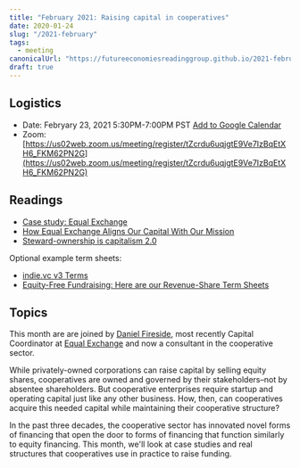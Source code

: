 ```yaml
---
title: "February 2021: Raising capital in cooperatives"
date: 2020-01-24
slug: "/2021-february"
tags:
  - meeting
canonicalUrl: "https://futureeconomiesreadinggroup.github.io/2021-february"
draft: true
---
```


## Logistics
* Date: Febryary 23, 2021 5:30PM-7:00PM PST [Add to Google Calendar](http://www.google.com/calendar/event?action=TEMPLATE&dates=20210224T013000Z%2F20210224T030000Z&text=Future%20Economies%20Reading%20Group%3A%20Raising%20capital%20in%20cooperatives&location=&details=This%20month%20are%20are%20joined%20by%20Daniel%20Fireside%2C%20most%20recently%20Capital%20Coordinator%20at%20Equal%20Exchange%20and%20now%20a%20consultant%20in%20the%20cooperative%20sector.%0A%0AWhile%20privately-owned%20corporations%20can%20raise%20capital%20by%20selling%20equity%20shares%2C%20cooperatives%20are%20owned%20and%20governed%20by%20their%20stakeholders%E2%80%93not%20by%20absentee%20shareholders.%20But%20cooperative%20enterprises%20require%20startup%20and%20operating%20capital%20just%20like%20any%20other%20business.%20How%2C%20then%2C%20can%20cooperatives%20acquire%20this%20needed%20capital%20while%20maintaining%20their%20cooperative%20structure%3F%0A%0AIn%20the%20past%20three%20decades%2C%20the%20cooperative%20sector%20has%20innovated%20novel%20forms%20of%20financing%20that%20open%20the%20door%20to%20forms%20of%20financing%20that%20function%20similarly%20to%20equity%20financing.%20This%20month%2C%20we'll%20look%20at%20case%20studies%20and%20real%20structures%20that%20cooperatives%20use%20in%20practice%20to%20raise%20funding.%0A%0A)
* Zoom: [https://us02web.zoom.us/meeting/register/tZcrdu6uqjgtE9Ve7IzBqEtXH6_FKM62PN2G](https://us02web.zoom.us/meeting/register/tZcrdu6uqjgtE9Ve7IzBqEtXH6_FKM62PN2G)


## Readings
* [Case study: Equal Exchange](https://start.coop/additional-resources/case-study-equal-exchange/)
* [How Equal Exchange Aligns Our Capital With Our Mission](https://equalexchange.coop/how-equal-exchange-aligns-our-capital-with-our-mission)
* [Steward-ownership is capitalism 2.0](https://medium.com/bettersharing/steward-ownership-is-capitalism-2-0-76a1c50a6d88)

Optional example term sheets:
* [indie.vc v3 Terms](https://www.indie.vc/notes/v3-terms)
* [Equity-Free Fundraising: Here are our Revenue-Share Term Sheets](https://ioo.coop/2020/01/equity-free-fundraising-here-are-our-revenue-share-term-sheets/)


## Topics

This month are are joined by
[Daniel Fireside](https://www.linkedin.com/in/daniel-fireside-74710220/), most
recently Capital Coordinator at [Equal Exchange](https://equalexchange.coop/)
and now a consultant in the cooperative sector.

While privately-owned corporations can raise capital by selling equity shares,
cooperatives are owned and governed by their stakeholders–not by absentee
shareholders. But cooperative enterprises require startup and operating capital
just like any other business. How, then, can cooperatives acquire this needed
capital while maintaining their cooperative structure?

In the past three decades, the cooperative sector has innovated novel forms of
financing that open the door to forms of financing that function similarly to
equity financing. This month, we'll look at case studies and real structures
that cooperatives use in practice to raise funding.
